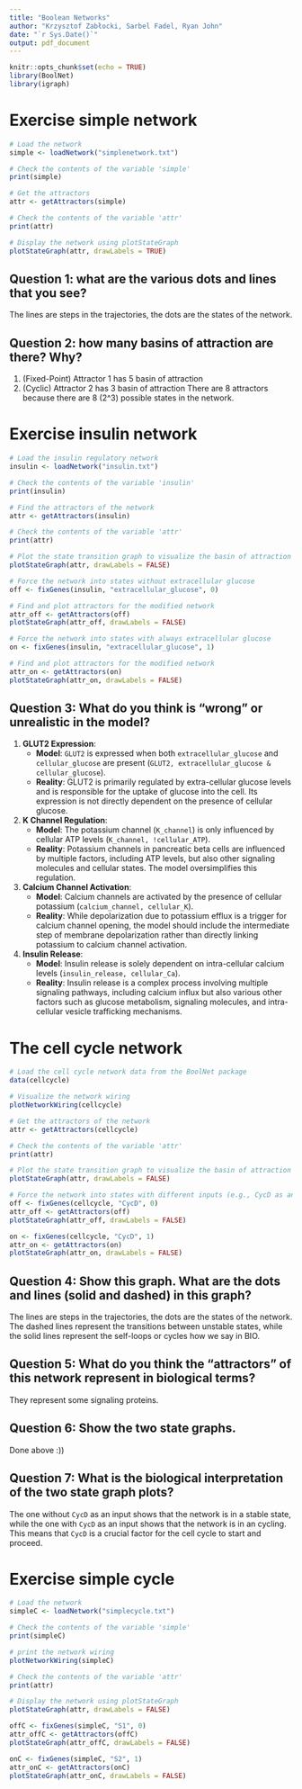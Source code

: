 ```yaml
---
title: "Boolean Networks"
author: "Krzysztof Zabłocki, Sarbel Fadel, Ryan John"
date: "`r Sys.Date()`"
output: pdf_document
---
```


```r
knitr::opts_chunk$set(echo = TRUE)
library(BoolNet)
library(igraph)

```

# Exercise simple network
```r
# Load the network
simple <- loadNetwork("simplenetwork.txt")

# Check the contents of the variable 'simple'
print(simple)

# Get the attractors
attr <- getAttractors(simple)

```
\newpage
```r
# Check the contents of the variable 'attr'
print(attr)

# Display the network using plotStateGraph
plotStateGraph(attr, drawLabels = TRUE)

```

## Question 1: what are the various dots and lines that you see?
 The lines are steps in the trajectories, the dots are the states of the network.

## Question 2: how many basins of attraction are there? Why?
   1. (Fixed-Point) Attractor 1 has 5 basin of attraction
   2. (Cyclic) Attractor 2 has 3 basin of attraction
There are 8 attractors because there are 8 (2^3) possible states in the network. 

\newpage
# Exercise insulin network
```r

# Load the insulin regulatory network
insulin <- loadNetwork("insulin.txt")

# Check the contents of the variable 'insulin'
print(insulin)

# Find the attractors of the network
attr <- getAttractors(insulin)


```

\newpage

```r
# Check the contents of the variable 'attr'
print(attr)

# Plot the state transition graph to visualize the basin of attraction
plotStateGraph(attr, drawLabels = FALSE)

# Force the network into states without extracellular glucose
off <- fixGenes(insulin, "extracellular_glucose", 0)

# Find and plot attractors for the modified network
attr_off <- getAttractors(off)
plotStateGraph(attr_off, drawLabels = FALSE)

# Force the network into states with always extracellular glucose
on <- fixGenes(insulin, "extracellular_glucose", 1)

# Find and plot attractors for the modified network
attr_on <- getAttractors(on)
plotStateGraph(attr_on, drawLabels = FALSE)
```

\newpage

## Question 3: What do you think is "wrong" or unrealistic in the model?

1. **GLUT2 Expression**:
   - **Model**: `GLUT2` is expressed when both `extracellular_glucose` and `cellular_glucose` are present (`GLUT2, extracellular_glucose & cellular_glucose`).
   - **Reality**: GLUT2 is primarily regulated by extra-cellular glucose levels and is responsible for the uptake of glucose into the cell. Its expression is not directly dependent on the presence of cellular glucose.

2. **K Channel Regulation**:
   - **Model**: The potassium channel (`K_channel`) is only influenced by cellular ATP levels (`K_channel, !cellular_ATP`).
   - **Reality**: Potassium channels in pancreatic beta cells are influenced by multiple factors, including ATP levels, but also other signaling molecules and cellular states. The model oversimplifies this regulation.

3. **Calcium Channel Activation**:
   - **Model**: Calcium channels are activated by the presence of cellular potassium (`calcium_channel, cellular_K`).
   - **Reality**: While depolarization due to potassium efflux is a trigger for calcium channel opening, the model should include the intermediate step of membrane depolarization rather than directly linking potassium to calcium channel activation.

4. **Insulin Release**:
   - **Model**: Insulin release is solely dependent on intra-cellular calcium levels (`insulin_release, cellular_Ca`).
   - **Reality**: Insulin release is a complex process involving multiple signaling pathways, including calcium influx but also various other factors such as glucose metabolism, signaling molecules, and intra-cellular vesicle trafficking mechanisms.
   
\newpage
# The cell cycle network

```r
# Load the cell cycle network data from the BoolNet package
data(cellcycle)

# Visualize the network wiring
plotNetworkWiring(cellcycle)

# Get the attractors of the network
attr <- getAttractors(cellcycle)
```

\newpage

```r
# Check the contents of the variable 'attr'
print(attr)

# Plot the state transition graph to visualize the basin of attraction
plotStateGraph(attr, drawLabels = FALSE)

# Force the network into states with different inputs (e.g., CycD as an input, constant). This allows us to see CyclinD as an crucial factor for cycle to start and proceed.
off <- fixGenes(cellcycle, "CycD", 0)
attr_off <- getAttractors(off)
plotStateGraph(attr_off, drawLabels = FALSE)

on <- fixGenes(cellcycle, "CycD", 1)
attr_on <- getAttractors(on)
plotStateGraph(attr_on, drawLabels = FALSE)

```

## Question 4: Show this graph. What are the dots and lines (solid and dashed) in this graph?
 The lines are steps in the trajectories, the dots are the states of the network. The dashed lines represent the transitions between unstable states, while the solid lines represent the self-loops or cycles how we say in BIO.

## Question 5: What do you think the "attractors" of this network represent in biological terms?
 They represent some signaling proteins.
 
## Question 6: Show the two state graphs.
 Done above :))
 
## Question 7: What is the biological interpretation of the two state graph plots?
The one without `CycD` as an input shows that the network is in a stable state, while the one with `CycD` as an input shows that the network is in an cycling. This means that `CycD` is a crucial factor for the cell cycle to start and proceed.

# Exercise simple cycle
```r
# Load the network
simpleC <- loadNetwork("simplecycle.txt")

# Check the contents of the variable 'simple'
print(simpleC)

# print the network wiring
plotNetworkWiring(simpleC)

```
\newpage
```r
# Check the contents of the variable 'attr'
print(attr)

# Display the network using plotStateGraph
plotStateGraph(attr, drawLabels = FALSE)

offC <- fixGenes(simpleC, "S1", 0)
attr_offC <- getAttractors(offC)
plotStateGraph(attr_offC, drawLabels = FALSE)

onC <- fixGenes(simpleC, "S2", 1)
attr_onC <- getAttractors(onC)
plotStateGraph(attr_onC, drawLabels = FALSE)
```